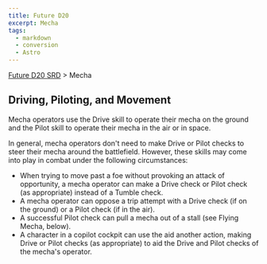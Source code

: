 ```yaml
---
title: Future D20
excerpt: Mecha
tags:
  - markdown
  - conversion
  - Astro
---
```






[Future D20 SRD]( / ) > Mecha




## Driving, Piloting, and Movement


Mecha operators use the Drive skill to operate their mecha on the ground and the Pilot skill to operate their mecha in the air or in space.


In general, mecha operators don't need to make Drive or Pilot checks to steer their mecha around the battlefield. However, these skills may come into play in combat under the following circumstances:


- When trying to move past a foe without provoking an attack of opportunity, a mecha operator can make a Drive check or Pilot check (as appropriate) instead of a Tumble check.
- A mecha operator can oppose a trip attempt with a Drive check (if on the ground) or a Pilot check (if in the air).
- A successful Pilot check can pull a mecha out of a stall (see Flying Mecha, below).
- A character in a copilot cockpit can use the aid another action, making Drive or Pilot checks (as appropriate) to aid the Drive and Pilot checks of the mecha's operator.



